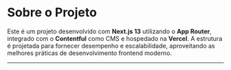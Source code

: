 
<Meta title="Entre grãos e grafemas" />


# Sobre o Projeto

Este é um projeto desenvolvido com **Next.js 13** utilizando o **App Router**, integrado com o **Contentful** como CMS e hospedado na **Vercel**. A estrutura é projetada para fornecer desempenho e escalabilidade, aproveitando as melhores práticas de desenvolvimento frontend moderno.

---